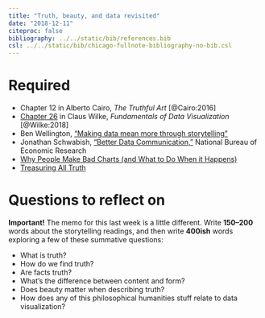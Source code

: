```yaml
---
title: "Truth, beauty, and data revisited"
date: "2018-12-11"
citeproc: false
bibliography: ../../static/bib/references.bib
csl: ../../static/bib/chicago-fullnote-bibliography-no-bib.csl
---
```


# Required

- <i class="fas fa-book"></i> Chapter 12 in Alberto Cairo, *The Truthful Art* [@Cairo:2016]
- <i class="fas fa-book"></i> [Chapter 26](https://serialmentor.com/dataviz/telling-a-story.html) in Claus Wilke, *Fundamentals of Data Visualization* [@Wilke:2018]
- <i class="fab fa-youtube"></i> Ben Wellington, ["Making data mean more through storytelling"](https://www.youtube.com/watch?v=6xsvGYIxJok)
- <i class="fab fa-vimeo"></i> Jonathan Schwabish, ["Better Data Communication,"](https://vimeo.com/230757062) National Bureau of Economic Research
- <i class="fas fa-external-link-square-alt"></i> [Why People Make Bad Charts (and What to Do When it Happens)](https://flowingdata.com/2018/06/28/why-people-make-bad-charts-and-what-to-do-when-it-happens/)
- <i class="fas fa-external-link-square-alt"></i> [Treasuring All Truth](http://www.mormonnewsroom.org/article/treasuring-all-truth)


# Questions to reflect on

**Important!** The memo for this last week is a little different. Write **150–200** words about the storytelling readings, and then write **400ish** words exploring a few of these summative questions:

- What is truth?
- How do we find truth?
- Are facts truth?
- What's the difference between content and form?
- Does beauty matter when describing truth?
- How does any of this philosophical humanities stuff relate to data visualization?
